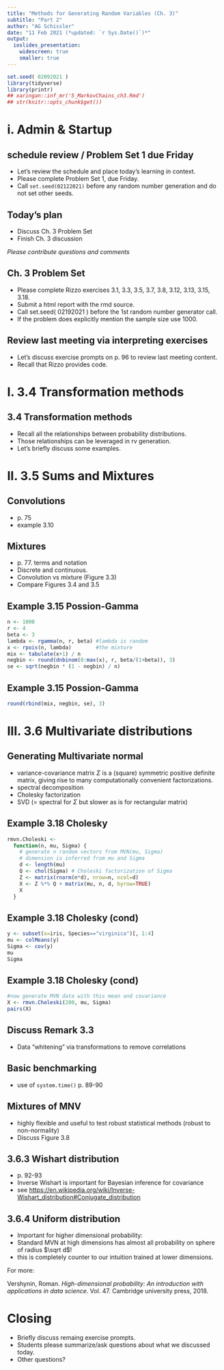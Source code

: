 ```yaml
---
title: "Methods for Generating Random Variables (Ch. 3)"
subtitle: "Part 2"
author: "AG Schissler"
date: "11 Feb 2021 (*updated: `r Sys.Date()`)*"
output:
  ioslides_presentation:
    widescreen: true
    smaller: true
---
```


```r
set.seed( 02092021 )
library(tidyverse)
library(printr)
## xaringan::inf_mr('5_MarkovChains_ch3.Rmd')
## str(knitr::opts_chunk$get())
```

<!-- open up etext as you go. don't typeset the chapter -->

# i. Admin & Startup

## schedule review / Problem Set 1 due Friday

- Let's review the schedule and place today's learning in context.  
- Please complete Problem Set 1, due Friday. 
- Call `set.seed(02122021)` before any random number generation and do not set other seeds.

## Today's plan

- Discuss Ch. 3 Problem Set
- Finish Ch. 3 discussion

*Please contribute questions and comments*

## Ch. 3 Problem Set

- Please complete Rizzo exercises 3.1, 3.3, 3.5, 3.7, 3.8, 3.12, 3.13, 3.15, 3.18.
- Submit a html report with the rmd source.
- Call set.seed( 02192021 ) before the 1st random number generator call.
- If the problem does explicitly mention the sample size use 1000.

## Review last meeting via interpreting exercises

- Let's discuss exercise prompts on p. 96 to review last meeting content.
- Recall that Rizzo provides code.

# I. 3.4 Transformation methods

## 3.4 Transformation methods

- Recall all the relationships between probability distributions.
- Those relationships can be leveraged in rv generation.
- Let's briefly discuss some examples.

# II. 3.5 Sums and Mixtures

## Convolutions

- p. 75
- example 3.10

## Mixtures

- p. 77. terms and notation
- Discrete and continuous.
- Convolution vs mixture (Figure 3.3)
- Compare Figures 3.4 and 3.5

## Example 3.15 Possion-Gamma 

<!-- mention T-Poisson paper -->

```r
n <- 1000
r <- 4
beta <- 3
lambda <- rgamma(n, r, beta) #lambda is random
x <- rpois(n, lambda)        #the mixture
mix <- tabulate(x+1) / n
negbin <- round(dnbinom(0:max(x), r, beta/(1+beta)), 3)
se <- sqrt(negbin * (1 - negbin) / n)
```

## Example 3.15 Possion-Gamma 

```r
round(rbind(mix, negbin, se), 3)
```

# III. 3.6 Multivariate distributions

## Generating Multivariate normal

- variance-covariance matrix $\Sigma$ is a (square) symmetric positive definite matrix, giving rise to many computationally convenient factorizations.
- spectral decomposition
- Cholesky factorization
- SVD (= spectral for $\Sigma$ but slower as is for rectangular matrix)

## Example 3.18 Cholesky

```r
rmvn.Choleski <-
  function(n, mu, Sigma) {
    # generate n random vectors from MVN(mu, Sigma)
    # dimension is inferred from mu and Sigma
    d <- length(mu)
    Q <- chol(Sigma) # Choleski factorization of Sigma
    Z <- matrix(rnorm(n*d), nrow=n, ncol=d)
    X <- Z %*% Q + matrix(mu, n, d, byrow=TRUE)
    X
  }
```

##  Example 3.18 Cholesky (cond)

```r
y <- subset(x=iris, Species=="virginica")[, 1:4]
mu <- colMeans(y)
Sigma <- cov(y)
mu
Sigma
```

##  Example 3.18 Cholesky (cond)

```r
#now generate MVN data with this mean and covariance
X <- rmvn.Choleski(200, mu, Sigma)
pairs(X)
```

## Discuss Remark 3.3

- Data "whitening"  via transformations to remove correlations 

## Basic benchmarking

- use of `system.time()` p. 89-90

## Mixtures of MNV

- highly flexible and useful to test robust statistical methods (robust to non-normality)
- Discuss Figure 3.8

## 3.6.3 Wishart distribution

- p. 92-93
- Inverse Wishart is important for Bayesian inference for covariance
- see [https://en.wikipedia.org/wiki/Inverse-Wishart_distribution#Conjugate_distribution](https://en.wikipedia.org/wiki/Inverse-Wishart_distribution#Conjugate_distribution)

## 3.6.4 Uniform distribution

- Important for higher dimensional probability:
- Standard MVN at high dimensions has almost all probability on sphere of radius $\sqrt d$!
- this is completely counter to our intuition trained at lower dimensions.

For more: 

Vershynin, Roman. *High-dimensional probability: An introduction with applications in data science*. Vol. 47. Cambridge university press, 2018.

# Closing

- Briefly discuss remaing exercise prompts.
- Students please summarize/ask questions about what we discussed today.
- Other questions?

